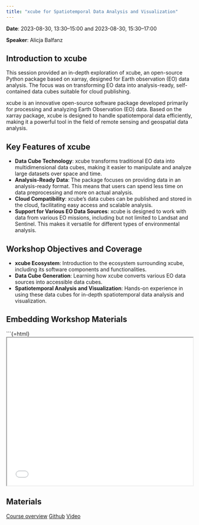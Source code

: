 ---
title: "xcube for Spatiotemporal Data Analysis and Visualization"
---

**Date**: 2023-08-30, 13:30–15:00 and 2023-08-30, 15:30–17:00

**Speaker**: Alicja Balfanz

## Introduction to xcube

This session provided an in-depth exploration of xcube, an open-source Python package based on xarray, designed for Earth observation (EO) data analysis. The focus was on transforming EO data into analysis-ready, self-contained data cubes suitable for cloud publishing.

xcube is an innovative open-source software package developed primarily for processing and analyzing Earth Observation (EO) data. Based on the xarray package, xcube is designed to handle spatiotemporal data efficiently, making it a powerful tool in the field of remote sensing and geospatial data analysis.

## Key Features of xcube

* **Data Cube Technology**: xcube transforms traditional EO data into multidimensional data cubes, making it easier to manipulate and analyze large datasets over space and time.
* **Analysis-Ready Data**: The package focuses on providing data in an analysis-ready format. This means that users can spend less time on data preprocessing and more on actual analysis.
* **Cloud Compatibility**: xcube's data cubes can be published and stored in the cloud, facilitating easy access and scalable analysis.
* **Support for Various EO Data Sources**: xcube is designed to work with data from various EO missions, including but not limited to Landsat and Sentinel. This makes it versatile for different types of environmental analysis.

## Workshop Objectives and Coverage

* **xcube Ecosystem**: Introduction to the ecosystem surrounding xcube, including its software components and functionalities.
* **Data Cube Generation**: Learning how xcube converts various EO data sources into accessible data cubes.
* **Spatiotemporal Analysis and Visualization**: Hands-on experience in using these data cubes for in-depth spatiotemporal data analysis and visualization.

## Embedding Workshop Materials

```{=html}
<iframe src="material/06_Spatial_Regridding_and_Masking_Fire_example.html" width="100%" height="400"></iframe>

## Materials

[Course overview](https://pretalx.earthmonitor.org/opengeohub-summer-school-2023/talk/HFXFCB/)
[Github](https://github.com/deepesdl/deepesdl-doc/blob/main/notebooks/06_Spatial_Regridding_and_Masking.ipynb)
[Video](https://doi.org/10.5446/63359#t=00:00,00:57)